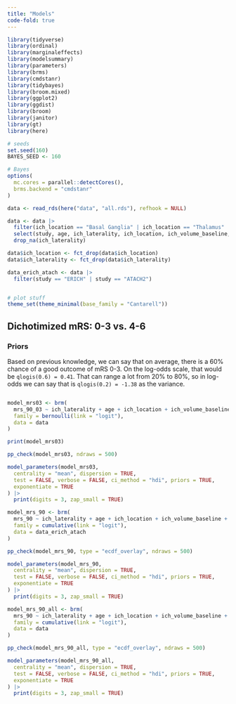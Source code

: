 ```yaml
---
title: "Models"
code-fold: true
---
```


```r

library(tidyverse)
library(ordinal)
library(marginaleffects)
library(modelsummary)
library(parameters)
library(brms)
library(cmdstanr)
library(tidybayes)
library(broom.mixed)
library(ggplot2)
library(ggdist)
library(broom)
library(janitor)
library(gt)
library(here)

# seeds
set.seed(160)
BAYES_SEED <- 160

# Bayes
options(
  mc.cores = parallel::detectCores(),
  brms.backend = "cmdstanr"
)

data <- read_rds(here("data", "all.rds"), refhook = NULL)

data <- data |>
  filter(ich_location == "Basal Ganglia" | ich_location == "Thalamus" | ich_location == "Lobar") |>
  select(study, age, ich_laterality, ich_location, ich_volume_baseline, gcs_baseline, ivh, neurosurgery_evac, sbp_baseline, mrs_90_01, mrs_90_02, mrs_90_03, mrs_90_04, mrs_90) |>
  drop_na(ich_laterality)

data$ich_location <- fct_drop(data$ich_location)
data$ich_laterality <- fct_drop(data$ich_laterality)

data_erich_atach <- data |>
  filter(study == "ERICH" | study == "ATACH2")


# plot stuff
theme_set(theme_minimal(base_family = "Cantarell"))

```

## Dichotimized mRS: 0-3 vs. 4-6

### Priors

Based on previous knowledge, we can say that on average, there is a 60% chance of a good outcome of mRS 0-3. On the log-odds scale, that would be `qlogis(0.6) = 0.41`. That can range a lot from 20% to 80%, so in log-odds we can say that is `qlogis(0.2) = -1.38` as the variance.

```r


```

```r

model_mrs03 <- brm(
  mrs_90_03 ~ ich_laterality + age + ich_location + ich_volume_baseline + gcs_baseline + neurosurgery_evac,
  family = bernoulli(link = "logit"),
  data = data
)

print(model_mrs03)

pp_check(model_mrs03, ndraws = 500)

model_parameters(model_mrs03,
  centrality = "mean", dispersion = TRUE,
  test = FALSE, verbose = FALSE, ci_method = "hdi", priors = TRUE,
  exponentiate = TRUE
) |>
  print(digits = 3, zap_small = TRUE)

model_mrs_90 <- brm(
  mrs_90 ~ ich_laterality + age + ich_location + ich_volume_baseline + gcs_baseline + neurosurgery_evac,
  family = cumulative(link = "logit"),
  data = data_erich_atach
)

pp_check(model_mrs_90, type = "ecdf_overlay", ndraws = 500)

model_parameters(model_mrs_90,
  centrality = "mean", dispersion = TRUE,
  test = FALSE, verbose = FALSE, ci_method = "hdi", priors = TRUE,
  exponentiate = TRUE
) |>
  print(digits = 3, zap_small = TRUE)

model_mrs_90_all <- brm(
  mrs_90 ~ ich_laterality + age + ich_location + ich_volume_baseline + gcs_baseline + neurosurgery_evac,
  family = cumulative(link = "logit"),
  data = data
)

pp_check(model_mrs_90_all, type = "ecdf_overlay", ndraws = 500)

model_parameters(model_mrs_90_all,
  centrality = "mean", dispersion = TRUE,
  test = FALSE, verbose = FALSE, ci_method = "hdi", priors = TRUE,
  exponentiate = TRUE
) |>
  print(digits = 3, zap_small = TRUE)

```

